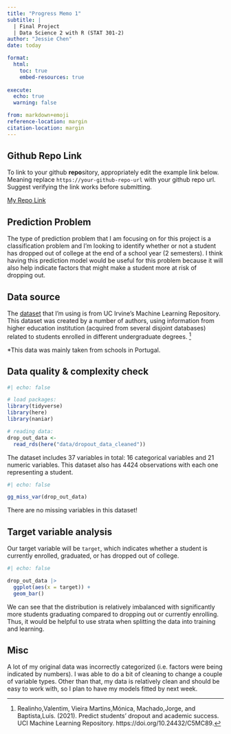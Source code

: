 ```yaml
---
title: "Progress Memo 1"
subtitle: |
  | Final Project 
  | Data Science 2 with R (STAT 301-2)
author: "Jessie Chen"
date: today

format:
  html:
    toc: true
    embed-resources: true
    
execute:
  echo: true
  warning: false

from: markdown+emoji 
reference-location: margin
citation-location: margin
---
```


::: {.callout-tip icon=false}

## Github Repo Link

To link to your github **repo**sitory, appropriately edit the example link below. Meaning replace `https://your-github-repo-url` with your github repo url. Suggest verifying the link works before submitting.

[My Repo Link](https://github.com/stat301-2-2024-winter/final-project-2-Jchench.git)

:::

## Prediction Problem

The type of prediction problem that I am focusing on for this project is a classification problem and I'm looking to identify whether or not a student has dropped out of college at the end of a school year (2 semesters). I think having this prediction model would be useful for this problem because it will also help indicate factors that might make a student more at risk of dropping out.

## Data source

The [dataset](https://archive.ics.uci.edu/dataset/697/predict+students+dropout+and+academic+success) that I'm using is from UC Irvine's Machine Learning Repository. This dataset was created by a number of authors, using information from higher education institution (acquired from several disjoint databases) related to students enrolled in different undergraduate degrees. ^[Realinho,Valentim, Vieira Martins,Mónica, Machado,Jorge, and Baptista,Luís. (2021). Predict students' dropout and academic success. UCI Machine Learning Repository. https://doi.org/10.24432/C5MC89.] 

*This data was mainly taken from schools in Portugal.

## Data quality & complexity check

```r
#| echo: false

# load packages:
library(tidyverse)
library(here)
library(naniar)
```

```r
# reading data:
drop_out_data <- 
  read_rds(here("data/dropout_data_cleaned"))
```

The dataset includes 37 variables in total: 16 categorical variables and 21 numeric variables. This dataset also has 4424 observations with each one representing a student.

```r
#| echo: false

gg_miss_var(drop_out_data)
```
There are no missing variables in this dataset!

## Target variable analysis

Our target variable will be `target`, which indicates whether a student is currently enrolled, graduated, or has dropped out of college.

```r
#| echo: false

drop_out_data |> 
  ggplot(aes(x = target)) +
  geom_bar()
```
We can see that the distribution is relatively imbalanced with significantly more students graduating compared to dropping out or currently enrolling. Thus, it would be helpful to use strata when splitting the data into training and learning.

## Misc

A lot of my original data was incorrectly categorized (i.e. factors were being indicated by numbers). I was able to do a bit of cleaning to change a couple of variable types. Other than that, my data is relatively clean and should be easy to work with, so I plan to have my models fitted by next week.